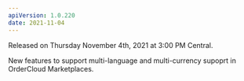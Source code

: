 ```yaml
---
apiVersion: 1.0.220
date: 2021-11-04
---
```


Released on Thursday November 4th, 2021 at 3:00 PM Central.

New features to support <Link to="/knowledge-base/globalization-multicurrency-multilanguage">multi-language and multi-currency supoprt in OrderCloud Marketplaces</Link>.
